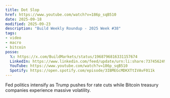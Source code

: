 ```yaml
---
title: Dot Slop
href: https://www.youtube.com/watch?v=186p_sqB510
date: 2025-09-18
modified: 2025-09-23
description: "Build Weekly Roundup - 2025 Week #38"
tags:
- video
- macro
- bitcoin
posse:
  𝕏: https://x.com/BuildMarkets/status/1968796816331157674
  LinkedIn: https://www.linkedin.com/feed/update/urn:li:share:7374562496520757248/
  YouTube: https://www.youtube.com/watch?v=186p_sqB510
  Spotify: https://open.spotify.com/episode/3IBMEGcMDKXTtIVAvF011k
---
```


Fed politics intensify as Trump pushes for rate cuts while Bitcoin treasury companies experience massive volatility.

<YouTube title="DOT SLOP - BUILD WEEKLY ROUNDUP - 2025 WEEK #38" videoURL="https://www.youtube.com/watch?v=186p_sqB510" />